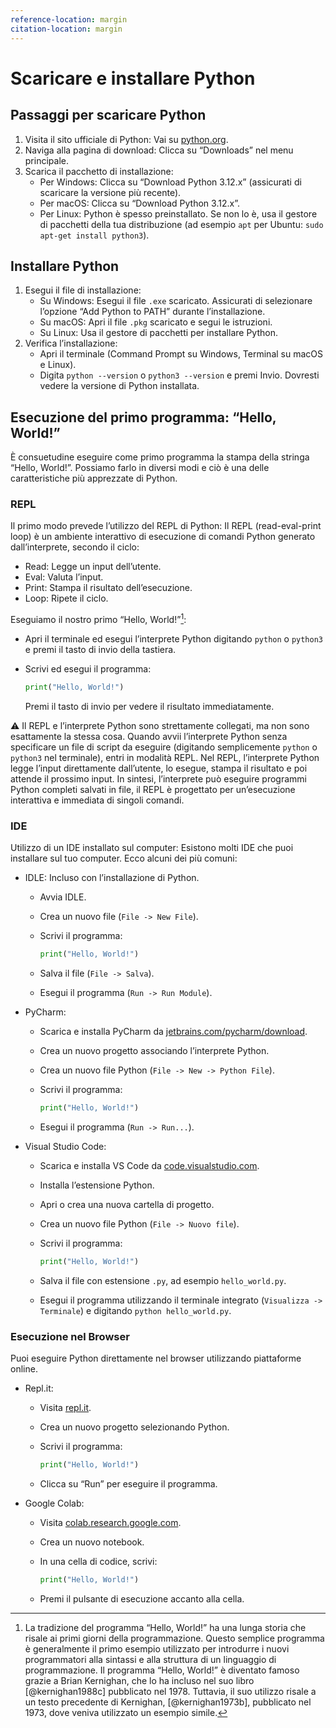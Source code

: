 ```yaml
---
reference-location: margin
citation-location: margin
---
```


# Scaricare e installare Python

## Passaggi per scaricare Python

1. Visita il sito ufficiale di Python: Vai su [python.org](https://www.python.org/).
2. Naviga alla pagina di download: Clicca su "Downloads" nel menu principale.
3. Scarica il pacchetto di installazione:
   - Per Windows: Clicca su "Download Python 3.12.x" (assicurati di scaricare la versione più recente).
   - Per macOS: Clicca su "Download Python 3.12.x".
   - Per Linux: Python è spesso preinstallato. Se non lo è, usa il gestore di pacchetti della tua distribuzione (ad esempio `apt` per Ubuntu: `sudo apt-get install python3`).

## Installare Python

1. Esegui il file di installazione:
   - Su Windows: Esegui il file `.exe` scaricato. Assicurati di selezionare l'opzione "Add Python to PATH" durante l'installazione.
   - Su macOS: Apri il file `.pkg` scaricato e segui le istruzioni.
   - Su Linux: Usa il gestore di pacchetti per installare Python.

2. Verifica l'installazione:
   - Apri il terminale (Command Prompt su Windows, Terminal su macOS e Linux).
   - Digita `python --version` o `python3 --version` e premi Invio. Dovresti vedere la versione di Python installata.

## Esecuzione del primo programma: "Hello, World!"

È consuetudine eseguire come primo programma la stampa della stringa "Hello, World!". Possiamo farlo in diversi modi e ciò è una delle caratteristiche più apprezzate di Python.

### REPL

Il primo modo prevede l'utilizzo del REPL di Python: Il REPL (read-eval-print loop) è un ambiente interattivo di esecuzione di comandi Python generato dall'interprete, secondo il ciclo:

- Read: Legge un input dell'utente.
- Eval: Valuta l'input.
- Print: Stampa il risultato dell'esecuzione.
- Loop: Ripete il ciclo.

Eseguiamo il nostro primo "Hello, World!"[^1]:

- Apri il terminale ed esegui l'interprete Python digitando `python` o `python3` e premi il tasto di invio della tastiera.
- Scrivi ed esegui il programma:
  
  ```python
  print("Hello, World!")
  ```

  Premi il tasto di invio per vedere il risultato immediatamente.

[^1]: La tradizione del programma "Hello, World!" ha una lunga storia che risale ai primi giorni della programmazione. Questo semplice programma è generalmente il primo esempio utilizzato per introdurre i nuovi programmatori alla sintassi e alla struttura di un linguaggio di programmazione. Il programma "Hello, World!" è diventato famoso grazie a Brian Kernighan, che lo ha incluso nel suo libro [@kernighan1988c] pubblicato nel 1978. Tuttavia, il suo utilizzo risale a un testo precedente di Kernighan, [@kernighan1973b], pubblicato nel 1973, dove veniva utilizzato un esempio simile.

<div class="alert alert-block alert-warning">
&#x026A0; Il REPL e l'interprete Python sono strettamente collegati, ma non sono esattamente la stessa cosa. Quando avvii l'interprete Python senza specificare un file di script da eseguire (digitando semplicemente <code>python</code> o <code>python3</code> nel terminale), entri in modalità REPL. Nel REPL, l'interprete Python legge l'input direttamente dall'utente, lo esegue, stampa il risultato e poi attende il prossimo input. In sintesi, l'interprete può eseguire programmi Python completi salvati in file, il REPL è progettato per un'esecuzione interattiva e immediata di singoli comandi.
</div>

### IDE

Utilizzo di un IDE installato sul computer: Esistono molti IDE che puoi installare sul tuo computer. Ecco alcuni dei più comuni:

- IDLE: Incluso con l'installazione di Python.
  - Avvia IDLE.
  - Crea un nuovo file (`File -> New File`).
  - Scrivi il programma:
    ```python
    print("Hello, World!")
    ```
  - Salva il file (`File -> Salva`).
  - Esegui il programma (`Run -> Run Module`).

- PyCharm:
  - Scarica e installa PyCharm da [jetbrains.com/pycharm/download](https://www.jetbrains.com/pycharm/download/).
  - Crea un nuovo progetto associando l'interprete Python.
  - Crea un nuovo file Python (`File -> New -> Python File`).
  - Scrivi il programma:
    ```python
    print("Hello, World!")
    ```
  - Esegui il programma (`Run -> Run...`).

- Visual Studio Code:
  - Scarica e installa VS Code da [code.visualstudio.com](https://code.visualstudio.com/).
  - Installa l'estensione Python.
  - Apri o crea una nuova cartella di progetto.
  - Crea un nuovo file Python (`File -> Nuovo file`).
  - Scrivi il programma:
    ```python
    print("Hello, World!")
    ```
  - Salva il file con estensione `.py`, ad esempio `hello_world.py`.
  - Esegui il programma utilizzando il terminale integrato (`Visualizza -> Terminale`) e digitando `python hello_world.py`.

### Esecuzione nel Browser
Puoi eseguire Python direttamente nel browser utilizzando piattaforme online.

- Repl.it:
  - Visita [repl.it](https://repl.it/).
  - Crea un nuovo progetto selezionando Python.
  - Scrivi il programma:
    ```python
    print("Hello, World!")
    ```
  - Clicca su "Run" per eseguire il programma.

- Google Colab:
  - Visita [colab.research.google.com](https://colab.research.google.com/).
  - Crea un nuovo notebook.
  - In una cella di codice, scrivi:
    ```python
    print("Hello, World!")
    ```
  - Premi il pulsante di esecuzione accanto alla cella.


